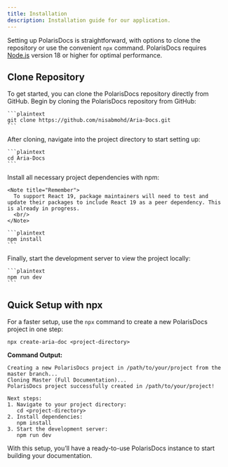 ```yaml
---
title: Installation
description: Installation guide for our application.
---
```


Setting up PolarisDocs is straightforward, with options to clone the repository or use the convenient `npx` command. PolarisDocs requires [Node.js](https://nodejs.org/) version 18 or higher for optimal performance.

## Clone Repository
To get started, you can clone the PolarisDocs repository directly from GitHub. 
<Stepper>
  <StepperItem title="Step 1: Clone the PolarisDocs Repository">
    Begin by cloning the PolarisDocs repository from GitHub:

    ```plaintext
    git clone https://github.com/nisabmohd/Aria-Docs.git
    ```
  </StepperItem>

  <StepperItem title="Step 2: Access the Project Directory">
    After cloning, navigate into the project directory to start setting up:

    ```plaintext
    cd Aria-Docs
    ```
  </StepperItem>

  <StepperItem title="Step 3: Install Required Dependencies">
    Install all necessary project dependencies with npm:

    <Note title="Remember">
      To support React 19, package maintainers will need to test and update their packages to include React 19 as a peer dependency. This is already in progress.
      <br/>
    </Note>

    ```plaintext
    npm install
    ```
  </StepperItem>

  <StepperItem title="Step 4: Launch the Development Server">
    Finally, start the development server to view the project locally:

    ```plaintext
    npm run dev
    ```
  </StepperItem>
</Stepper>

## Quick Setup with npx

For a faster setup, use the `npx` command to create a new PolarisDocs project in one step:

```plaintext
npx create-aria-doc <project-directory>
```

**Command Output:**

```plaintext
Creating a new PolarisDocs project in /path/to/your/project from the master branch...
Cloning Master (Full Documentation)...
PolarisDocs project successfully created in /path/to/your/project!

Next steps:
1. Navigate to your project directory:
   cd <project-directory>
2. Install dependencies:
   npm install
3. Start the development server:
   npm run dev
```

With this setup, you’ll have a ready-to-use PolarisDocs instance to start building your documentation.
